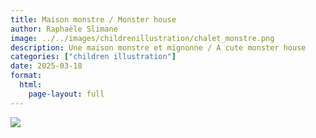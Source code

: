 ```yaml
---
title: Maison monstre / Monster house
author: Raphaële Slimane
image: ../../images/childrenillustration/chalet_monstre.png
description: Une maison monstre et mignonne / A cute monster house
categories: ["children illustration"]
date: 2025-03-18
format:
  html:
    page-layout: full
---
```


![](../../images/childrenillustration/chalet_monstre.png)

